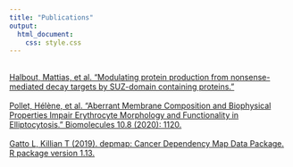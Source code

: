 ```yaml
---
title: "Publications"
output:
  html_document:
    css: style.css
---
```

<br/>
[Halbout, Mattias, et al. "Modulating protein production from nonsense-mediated decay targets by SUZ-domain containing proteins."]()
<br/>
<br/>
[Pollet, Hélène, et al. "Aberrant Membrane Composition and Biophysical Properties Impair Erythrocyte Morphology and Functionality in Elliptocytosis." Biomolecules 10.8 (2020): 1120.](https://www.mdpi.com/2218-273X/10/8/1120)
<br/>
<br/>
[Gatto L, Killian T (2019). depmap: Cancer Dependency Map Data Package. R package version 1.13.](https://bioconductor.org/packages/devel/data/experiment/html/depmap.html) 
<br/>

